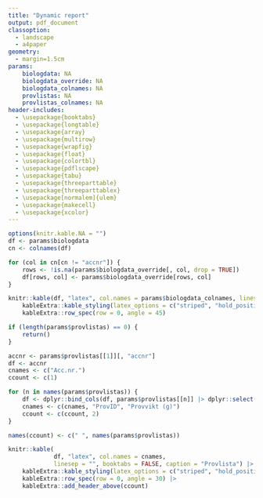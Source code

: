 ```yaml
---
title: "Dynamic report"
output: pdf_document
classoption: 
  - landscape
  - a4paper
geometry: 
  - margin=1.5cm
params:
    biologdata: NA
    biologdata_override: NA
    biologdata_colnames: NA
    provlistas: NA
    provlistas_colnames: NA
header-includes:
  - \usepackage{booktabs}
  - \usepackage{longtable}
  - \usepackage{array}
  - \usepackage{multirow}
  - \usepackage{wrapfig}
  - \usepackage{float}
  - \usepackage{colortbl}
  - \usepackage{pdflscape}
  - \usepackage{tabu}
  - \usepackage{threeparttable}
  - \usepackage{threeparttablex}
  - \usepackage[normalem]{ulem}
  - \usepackage{makecell}
  - \usepackage{xcolor}
---
```


<!-- https://haozhu233.github.io/kableExtra/awesome_table_in_pdf.pdf -->

```r
options(knitr.kable.NA = "")
df <- params$biologdata
cn <- colnames(df)

for (col in cn[cn != "accnr"]) {
    rows <- !is.na(params$biologdata_override[, col, drop = TRUE])
    df[rows, col] <- params$biologdata_override[rows, col]
}

knitr::kable(df, "latex", col.names = params$biologdata_colnames, linesep = "", booktabs = FALSE, caption = "Biologdata") |>
    kableExtra::kable_styling(latex_options = c("striped", "hold_position", "scale_down"), position = "center") |>
    kableExtra::row_spec(row = 0, angle = 45)
```

\newpage

```r
if (length(params$provlistas) == 0) {
    return()
}

accnr <- params$provlistas[[1]][, "accnr"]
df <- accnr
cnames <- c("Acc.nr.")
ccount <- c(1)

for (n in names(params$provlistas)) {
    df <- dplyr::bind_cols(df, params$provlistas[[n]] |> dplyr::select("provid", "provvikt"))
    cnames <- c(cnames, "ProvID", "Provvikt (g)")
    ccount <- c(ccount, 2)
}

names(ccount) <- c(" ", names(params$provlistas))

knitr::kable(
             df, "latex", col.names = cnames,
             linesep = "", booktabs = FALSE, caption = "Provlista") |>
    kableExtra::kable_styling(latex_options = c("striped", "hold_position", "full_width"), position = "center") |>
    kableExtra::row_spec(row = 0, angle = 30) |>
    kableExtra::add_header_above(ccount)
```
